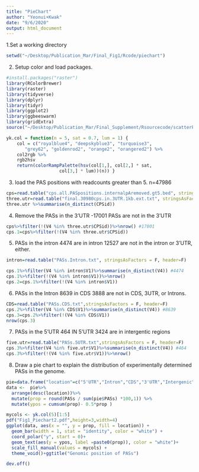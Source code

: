 ```yaml
---
title: "PieChart"
author: "Yeonui+Kwak"
date: "9/6/2020"
output: html_document
---
```


1.Set a working directory
```R
setwd("~/Desktop/Publication_Mar/Final_Fig1/Rcode/piechart")

```

2. Setup color and load packages.
```r
#install.packages("raster")
library(RColorBrewer)
library(raster)
library(tidyverse)
library(dplyr)
library(tidyr)
library(ggplot2)
library(ggbeeswarm)
library(gridExtra)
source("~/Desktop/Publication_Mar/Final_Supplement/Rsourcecode/scatterPlot.R")
```
```R
yk.col = function(n = 5, sat = 0.7, lum = 1) {
	col = c("royalblue4", "deepskyblue3", "turquoise3",
	   "grey62", "goldenrod2", "orange2", "orangered2") %>%
	col2rgb %>%
	rgb2hsv
	return(colorRampPalette(hsv(col[1,], col[2,] * sat,
				    col[3,] * lum))(n)) }
```



3. load the PAS positions with readcounts greater than 5.
n=47986

```R
cps=read.table("cps.all.PASpositions.internalpAremoved.gt5.bed", stringsAsFactors = F, header=F)
three.utr=read.table("final.30980cps.in.3UTR.1kb.ext.txt", stringsAsFactors = F, header=T)
three.utr %>%summarise(n_distinct(CPSid))
```

4. Remove the PASs in the 3'UTR
-17001 PASs are not in the 3'UTR
```R
cps%>%filter(!(V4 %in% three.utr$CPSid))%>%nrow() #17001
cps.1=cps%>%filter(!(V4 %in% three.utr$CPSid))
```
5. PASs in the intron
4474 are in intron
12527 are not in the intron or 3'UTR, either.
```R
intron=read.table("PASs.Intron.txt", stringsAsFactors = F, header=F)

cps.1%>%filter(V4 %in% intron$V1)%>%summarise(n_distinct(V4)) #4474
cps.1%>%filter(!(V4 %in% intron$V1))%>%nrow()
cps.2=cps.1%>%filter(!(V4 %in% intron$V1))
```

6. PASs in the Intron
8639 in CDS
3888 are not in CDS, 3UTR, or Introns.
```r
CDS=read.table("PASs.CDS.txt",stringsAsFactors = F, header=F)
cps.2%>%filter(V4 %in% CDS$V1)%>%summarise(n_distinct(V4)) #8639
cps.3=cps.2%>%filter(!(V4 %in% CDS$V1))
nrow(cps.3)
```


7. PASs in the 5'UTR
464 IN 5'UTR
3424 are in intergentic regions
```r
five.utr=read.table("PASs.5UTR.txt",stringsAsFactors = F, header=F)
cps.3%>%filter(V4 %in% five.utr$V1)%>%summarise(n_distinct(V4)) #464
cps.3%>%filter(!(V4 %in% five.utr$V1))%>%nrow()
```
8. Draw a pie chart to explain the distribution of experimentally determined PASs in the genome.

```R
pie=data.frame("location"=c("5'UTR","Intron","CDS","3'UTR","Intergenic"),"PASs"=c(464,4474,8639,30980,3424))
data <-  pie%>%
  arrange(desc(location))%>%
  mutate(prop = round(PASs / sum(pie$PASs) *100,1)) %>%
  mutate(ypos = cumsum(prop)- 0.5*prop )

mycols <- yk.col(5)[1:5]
pdf("Fig1_Piechart2.pdf",height=3,width=4)
ggplot(data, aes(x = "", y = prop, fill = location)) +
  geom_bar(width = 1, stat = "identity", color = "white") +
  coord_polar("y", start = 0)+
  geom_text(aes(y = ypos, label =paste0(prop)), color = "white")+
  scale_fill_manual(values = mycols) +
  theme_void()+ggtitle("Genomic position of PASs")

dev.off()


```